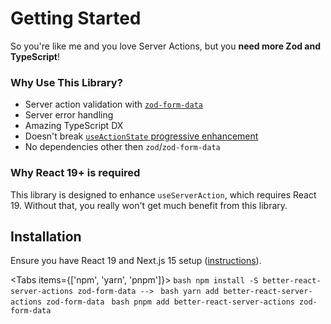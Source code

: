 
# Getting Started

So you're like me and you love Server Actions, but you **need more Zod and TypeScript**!

### Why Use This Library?

* Server action validation with [`zod-form-data`](https://www.npmjs.com/package/zod-form-data)
* Server error handling
* Amazing TypeScript DX
* Doesn't break [`useActionState` progressive enhancement](https://react.dev/reference/rsc/server-actions#progressive-enhancement-with-useactionstate)
* No dependencies other then `zod`/`zod-form-data`

### Why React 19+ is required

This library is designed to enhance `useServerAction`, which requires React 19. Without that, you really won't get much benefit from this library.

## Installation

Ensure you have React 19 and Next.js 15 setup ([instructions](https://nextjs.org/blog/next-15-rc)).

<Tabs items={['npm', 'yarn', 'pnpm']}>
  <Tab>
    ```bash
    npm install -S better-react-server-actions zod-form-data -->
    ```
  </Tab>
  <Tab>
    ```bash
    yarn add better-react-server-actions zod-form-data
    ```
  </Tab>
  <Tab>
    ```bash
    pnpm add better-react-server-actions zod-form-data
    ```
  </Tab>
</Tabs>
